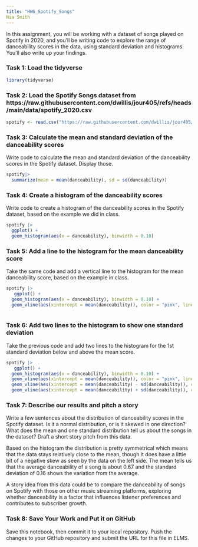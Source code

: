 ```yaml
---
title: "HW6_Spotify_Songs"
Nia Smith
---
```


In this assignment, you will be working with a dataset of songs played on Spotify in 2020, and you'll be writing code to explore the range of danceability scores in the data, using standard deviation and histograms. You'll also write up your findings.

### Task 1: Load the tidyverse

```r
library(tidyverse)
```

### Task 2: Load the Spotify Songs dataset from https://raw.githubusercontent.com/dwillis/jour405/refs/heads/main/data/spotify_2020.csv

```r
spotify <- read.csv("https://raw.githubusercontent.com/dwillis/jour405/refs/heads/main/data/spotify_2020.csv")
```

### Task 3: Calculate the mean and standard deviation of the danceability scores

Write code to calculate the mean and standard deviation of the danceability scores in the Spotify dataset. Display those.

```r
spotify|>
  summarize(mean = mean(danceability), sd = sd(danceability))
```

### Task 4: Create a histogram of the danceability scores

Write code to create a histogram of the danceability scores in the Spotify dataset, based on the example we did in class.

```r
spotify |>
  ggplot() +
  geom_histogram(aes(x = danceability), binwidth = 0.10)
```

### Task 5: Add a line to the histogram for the mean danceability score

Take the same code and add a vertical line to the histogram for the mean danceability score, based on the example in class.

```r
spotify |>
   ggplot() +
  geom_histogram(aes(x = danceability), binwidth = 0.10) +
  geom_vline(aes(xintercept = mean(danceability)), color = "pink", linetype = "dashed", size = 1) 
  
```


### Task 6: Add two lines to the histogram to show one standard deviation

Take the previous code and add two lines to the histogram for the 1st standard deviation below and above the mean score.

```r
spotify |>
   ggplot() +
  geom_histogram(aes(x = danceability), binwidth = 0.10) +
  geom_vline(aes(xintercept = mean(danceability)), color = "pink", linetype = "dashed", size = 1) +
  geom_vline(aes(xintercept = mean(danceability) - sd(danceability)), color = "purple", linetype = "dashed", size = 1) +
  geom_vline(aes(xintercept = mean(danceability) + sd(danceability)), color = "purple", linetype = "dashed", size = 1)
```

### Task 7: Describe our results and pitch a story

Write a few sentences about the distribution of danceability scores in the Spotify dataset. Is it a normal distribution, or is it skewed in one direction? What does the mean and one standard distribution tell us about the songs in the dataset? Draft a short story pitch from this data.

Based on the histogram the distribution is pretty symmetrical which means that the data stays relatively close to the mean, though it does have a little bit of a negative skew as seen by the data on the left side. The mean tells us that the average danceability of a song is about 0.67 and the standard deviation of 0.16 shows the variation from the average.

A story idea from this data could be to compare the danceability of songs on Spotify with those on other music streaming platforms, exploring whether danceability is a factor that influences listener preferences and contributes to subscriber growth.



### Task 8: Save Your Work and Put it on GitHub

Save this notebook, then commit it to your local repository. Push the changes to your GitHub repository and submit the URL for this file in ELMS.
